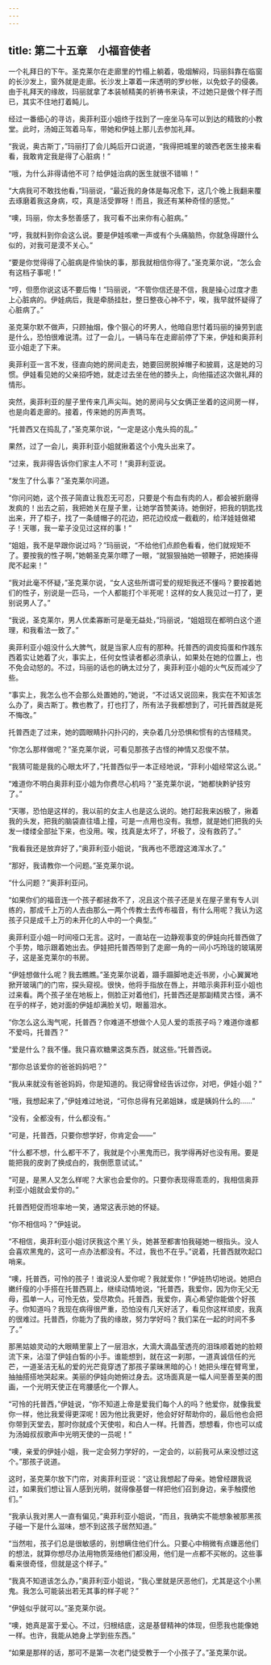 ```yaml
---
---
---
```

title: 第二十五章　小福音使者
---







一个礼拜日的下午。圣克莱尔在走廊里的竹榻上躺着，吸烟解闷，玛丽斜靠在临窗的长沙发上，窗外就是走廊。长沙发上罩着一床透明的罗纱帐，以免蚊子的侵袭。由于礼拜天的缘故，玛丽就拿了本装帧精美的祈祷书来读，不过她只是做个样子而已，其实不住地打着盹儿。

经过一番细心的寻访，奥菲利亚小姐终于找到了一座坐马车可以到达的精致的小教堂。此时，汤姆正驾着马车，带她和伊娃上那儿去参加礼拜。

“我说，奥古斯丁，”玛丽打了会儿盹后开口说道，“我得把城里的玻西老医生接来看看，我敢肯定我是得了心脏病！”

“哦，为什么非得请他不可？给伊娃治病的医生就很不错嘛！”

“大病我可不敢找他看，”玛丽说，“最近我的身体是每况愈下，这几个晚上我翻来覆去琢磨着我这身病，哎，真是活受罪呀！而且，我还有某种奇怪的感觉。”

“噢，玛丽，你太多愁善感了，我可看不出来你有心脏病。”

“哼，我就料到你会这么说。要是伊娃咳嗽一声或有个头痛脑热，你就急得跟什么似的，对我可是漠不关心。”

“要是你觉得得了心脏病是件愉快的事，那我就相信你得了。”圣克莱尔说，“怎么会有这档子事呢！”

“哼，但愿你说这话不要后悔！”玛丽说，“不管你信还是不信，我是操心过度才患上心脏病的。伊娃病后，我是牵肠挂肚，整日整夜心神不宁，唉，我早就怀疑得了心脏病了。”

圣克莱尔默不做声，只顾抽烟，像个狠心的坏男人，他暗自思忖着玛丽的操劳到底是什么，恐怕很难说清。过了一会儿，一辆马车在走廊前停了下来，伊娃和奥菲利亚小姐走了下来。

奥菲利亚一言不发，径直向她的房间走去，她要回房脱掉帽子和披肩，这是她的习惯。伊娃看见她的父亲招呼她，就走过去坐在他的膝头上，向他描述这次做礼拜的情形。

突然，奥菲利亚的屋子里传来几声尖叫。她的房间与父女俩正坐着的这间房一样，也是向着走廊的。接着，传来她的厉声责骂。

“托普西又在捣乱了，”圣克莱尔说，“一定是这小鬼头捣的乱。”

果然，过了一会儿，奥菲利亚小姐就揪着这个小鬼头出来了。

“过来，我非得告诉你们家主人不可！”奥菲利亚说。

“发生了什么事？”圣克莱尔问道。

“你问问她，这个孩子简直让我忍无可忍，只要是个有血有肉的人，都会被折磨得发疯的！出去之前，我把她关在屋子里，让她学首赞美诗。她倒好，把我的钥匙找出来，开了柜子，找了一条缝帽子的花边，把花边绞成一截截的，给洋娃娃做裙子！天哪，我一辈子没见过这样的事！”

“姐姐，我不是早跟你说过吗？”玛丽说，“不给他们点颜色看看，他们就规矩不了。要按我的性子啊，”她朝圣克莱尔瞟了一眼，“就狠狠抽她一顿鞭子，把她揍得爬不起来！”

“我对此毫不怀疑，”圣克莱尔说，“女人这些所谓可爱的规矩我还不懂吗？要按着她们的性子，别说是一匹马，一个人都能打个半死呢！这样的女人我见过一打了，更别说男人了。”

“我说，圣克莱尔，男人优柔寡断可是毫无益处，”玛丽说，“姐姐现在都明白这个道理，和我看法一致了。”

奥菲利亚小姐没什么大脾气，就是当家人应有的那种。托普西的调皮捣蛋和作践东西着实让她着了火，事实上，任何女性读者都必须承认，如果处在她的位置上，也不免会动怒的。不过，玛丽的话也的确太过分了，奥菲利亚小姐的火气反而减少了些。

“事实上，我怎么也不会那么处置她的，”她说，“不过话又说回来，我实在不知该怎么办了，奥古斯丁。教也教了，打也打了，所有法子我都想到了，可托普西就是死不悔改。”

托普西走了过来，她的圆眼睛扑闪扑闪的，夹杂着几分恐惧和惯有的古怪精灵。

“你怎么那样做呢？”圣克莱尔说，可看见那孩子古怪的神情又忍俊不禁。

“我猜可能是我的心眼太坏了，”托普西似乎一本正经地说，“菲利小姐经常这么说。”

“难道你不明白奥菲利亚小姐为你费尽心机吗？”圣克莱尔说，“她都快黔驴技穷了。”

“天哪，恐怕是这样的，我以前的女主人也是这么说的。她打起我来凶极了，揪着我的头发，把我的脑袋直往墙上撞，可是一点用也没有。我想，就是她们把我的头发一缕缕全部扯下来，也没用。唉，找真是太坏了，坏极了，没有救药了。”

“我看我还是放弃好了，”奥菲利亚小姐说，“我再也不愿蹚这滩浑水了。”

“那好，我请教你一个问题。”圣克莱尔说。

“什么问题？”奥菲利亚问。

“如果你们的福音连一个孩子都拯救不了，况且这个孩子还是关在屋子里有专人训练的，那成千上万的人去由那么一两个传教士去传布福音，有什么用呢？我认为这孩子只是成千上万的未开化的人中的一个典型。”

奥菲利亚小姐一时间哑口无言。这时，一直站在一边静观事变的伊娃向托普西做了个手势，暗示跟着她出去。伊娃把托普西带到了走廊一角的一间小巧玲珑的玻璃房子，这是圣克莱尔的书房。

“伊娃想做什么呢？我去瞧瞧。”圣克莱尔说着，蹑手蹑脚地走近书房，小心翼翼地掀开玻璃门的门帘，探头窥视。很快，他将手指放在唇上，并暗示奥菲利亚小姐也过来看。两个孩子坐在地板上，侧脸正对着他们，托普西还是那副精灵古怪，满不在乎的样子，她对面的伊娃却满脸关切，眼蓄泪水。

“你怎么这么淘气呢，托普西？你难道不想做个人见人爱的乖孩子吗？难道你谁都不爱吗，托普西？”

“爱是什么？我不懂。我只喜欢糖果这类东西，就这些。”托普西说。

“那你总该爱你的爸爸妈妈吧？”

“我从来就没有爸爸妈妈，你是知道的。我记得曾经告诉过你，对吧，伊娃小姐？”

“哦，我想起来了，”伊娃难过地说，“可你总得有兄弟姐妹，或是姨妈什么的……”

“没有，全都没有，什么都没有。”

“可是，托普西，只要你想学好，你肯定会——”

“什么都不想，什么都干不了，我就是个小黑鬼而已，我学得再好也没有用。要是能把我的皮剥了换成白的，我倒愿意试试。”

“可是，是黑人又怎么样呢？大家也会爱你的。只要你表现得乖乖的，我相信奥菲利亚小姐就会爱你的。”

托普西短促而坦率地一笑，通常这表示她的怀疑。

“你不相信吗？”伊娃说。

“不相信，奥菲利亚小姐讨厌我这个黑丫头，她甚至都害怕我碰她一根指头。没人会喜欢黑鬼的，这可一点办法都没有。不过，我也不在乎。”说着，托普西就吹起口哨来。

“噢，托普西，可怜的孩子！谁说没人爱你呢？我就爱你！”伊娃热切地说。她把白嫩纤瘦的小手搭在托普西肩上，继续动情地说，“托普西，我爱你，因为你无父无母，孤单一人，可怜无依，受尽欺负。托普西，我爱你，真心希望你能做个好孩子。你知道吗？我现在病得很严重，恐怕没有几天好活了，看见你这样顽皮，我真的很难过。托普西，你能为了我的缘故，努力学好吗？我们呆在一起的时间不多了。”

那黑姑娘灵动的大眼睛里蒙上了一层泪水，大滴大滴晶莹透亮的泪珠顺着她的脸颊流下来，沾湿了伊娃白皙的小手。谁能想到，就在这一刹那，一道真诚信任的光芒，一道圣洁无私的爱的光芒竟穿透了那孩子蒙昧黑暗的心！她把头埋在臂弯里，抽抽搭搭地哭起来。美丽的伊娃向她俯过身去。这场面真是一幅人间至善至美的图画，一个光明天使正在弯腰感化一个罪人。

“可怜的托普西，”伊娃说，“你不知道上帝是爱我们每个人的吗？他爱你，就像我爱你一样，他比我爱得更深呢！因为他比我更好，他会好好帮助你的，最后他也会把你带到天堂去，那时你就成个天使啦，和白人一样。托普西，想想看，你也可以成为汤姆叔叔歌声中光明天使的一员呢！”

“噢，亲爱的伊娃小姐，我一定会努力学好的，一定会的，以前我可从来没想过这个。”那孩子说道。

这时，圣克莱尔放下门帘，对奥菲利亚说：“这让我想起了母亲。她曾经跟我说过，如果我们想让盲人感到光明，就得像基督一样把他们召到身边，亲手触摸他们。”

“我承认我对黑人一直有偏见，”奥菲利亚小姐说，“而且，我确实不能想象被那黑孩子碰一下是什么滋味，想不到这孩子居然知道。”

“当然啦，孩子们总是很敏感的，别想瞒住他们什么。只要心中稍微有点嫌恶他们的想法，就算你想尽办法用物质笼络他们都没用，他们是一点都不买帐的。这些事看来很奇怪，但就是这个样子。”

“我真不知道该怎么办，”奥菲利亚小姐说，“我心里就是厌恶他们，尤其是这个小黑鬼。我怎么可能装出若无其事的样子呢？”

“伊娃似乎就可以。”圣克莱尔说。

“噢，她真是富于爱心。不过，归根结底，这是基督精神的体现，但愿我也能像她一样。也许，我能从她身上学到些东西。”

“如果是那样的话，那可不是第一次老门徒受教于一个小孩子了。”圣克莱尔说。